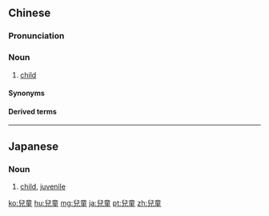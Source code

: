{{also|児童|儿童}}
==Chinese==
{{zh-forms|s=儿童}}

===Pronunciation===
{{zh-pron
|m=értóng
|c=ji4 tung4
|h=pfs=yì-thùng
|mn=zz,kh:jî-tông/xm,qz,tp:lî-tông
|w=3hher don
|ma=y
|cat=n
}}

===Noun===
{{zh-noun}}

# {{lb|zh|formal}} [[child]] {{zh-mw|個}}
#: {{zh-x|兒童 玩具|'''children's''' toys}}
#: {{zh-x|留守 兒童|left-behind '''children'''}}

====Synonyms====
{{zh-dial|小孩}}

====Derived terms====
{{zh-der|兒童村|兒童節|兒童劇|兒童樂園|兒童虐待|兒童團|兒童文學|兒童早期|兒童早期教育學|掛鑰匙兒童|疏忽照顧兒童}}

{{zh-cat|Elementary}}

----

==Japanese==
{{ja-kanjitab|じ|どう|yomi=on}}

===Noun===
{{ja-noun|じどう|shin=児童}}

# [[child]], [[juvenile]]

[[ko:兒童]]
[[hu:兒童]]
[[mg:兒童]]
[[ja:兒童]]
[[pt:兒童]]
[[zh:兒童]]
